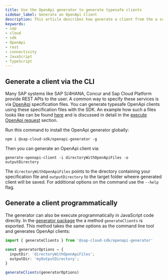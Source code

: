 ```yaml
---
title: Use the OpenApi generator to generate typesafe clients
sidebar_label: Generate an OpenApi Client
description: This article describes how generate a client from the a service definition and how to use the client.
keywords:
- sap
- cloud
- sdk
- OpenApi
- rest
- connectivity
- JavaScript
- TypeScript
---
```



## Generate a client via the CLI

Many SAP systems like SAP S/4HANA, Concur and Sap Cloud Platform provide REST APIs to the user.
A common way to specify these services is via [OpenApi](../overview) specification files.
You can generate typesafe OpenApi clients using these specification files with the SDK.
An example how such a files looks like can be found [here](https://github.com/SAP/cloud-sdk-js/blob/main/test-resources/rest-service-specs/test-service.json) and is discussed in detail in the [execute OpenApi request](./execute-openapi-request) section.

Run this command to install the OpenApi generator globally:
```
npm i @sap-cloud-sdk/openapi-generator -g
```

Then you can generate an OpenApi client via:

```
generate-openapi-client -i directoryWithOpenApiFiles -o outputDirectory
```

The `directoryWithOpenApiFiles` points to the directory containing your specification file and `outputDirectory` to the target folder wheere generated client will be saved.
For additional options on the command use the `--help` flag.

## Generate a client programmatically

The generator can also be execute programmatically in JavaScript code directly.
In the [generator package](https://github.com/SAP/cloud-sdk-js/tree/main/packages/openapi-generator) the a method `generateClients` is exported.
This method takes the same options as the command line tool and generates OpenApi clients:

```ts
import { generateClients } from '@sap-cloud-sdk/openapi-generator'

const generatorOptions = {
  inputDir: 'directoryWithOpenApiFiles';
  outputDir: 'myOutputDirectory';
}

generateClients(generatorOptions)
```


